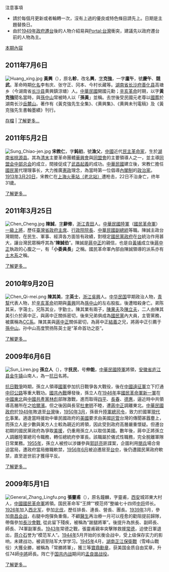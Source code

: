 ;注意事項
*請於每個月更新或者輪轉一次，沒有上過的優良或特色條目請先上。日期是主題替換日。
*由於[[1949年|1949年]][[國府遷台|政府遷台]]後的人物介紹易與[[Portal:台灣|Portal:台灣]]衝突，建議先以政府遷台前的人物為主。

;[[Portal:中華民國/人物專欄|本期內容]]
{{quote|
{{Portal:中華民國/人物專欄}}
}}

==2011年7月6日==
[[File:Huang_xing.jpg|right]]
'''黃興'''（{{bd|1874年|10月25日|1916年|10月31日|catIdx=h}}），原名'''軫'''，改名'''興'''，[[表字|字]]'''克強'''，一字'''廑午'''，號'''慶午'''、'''競武'''。革命時期[[化名|化名]]李有庆、张守正、冈本、今村长藏等。[[湖南省|湖南省]][[长沙府|长沙府]][[善化县|善化县]]高塘乡（今湖南省[[长沙县|长沙县]]黄興鎮涼塘）人。[[中華民國|中華民國]]開國元勳；[[辛亥革命|辛亥革命]]时期，以字'''黃克強'''聞名當時，與[[孫中山|孫中山]]常被時人以「'''孫黃'''」並稱。去世後受民國元老尊以[[国葬|國葬]]於湖南长沙[[岳麓山|岳麓山]]。著作有《黃克強先生全集》、《黄興集》、《黄興未刊電稿》及《黃克強先生書翰墨績》刊行。

[[Portal:中華民國/人物專欄/存檔|存檔]] | [[黄兴|了解更多...]]

==2011年5月2日==
[[File:Sung_Chiao-jen.jpg|right]]
'''宋教仁'''{{BD|1882年|4月5日|1913年|3月22日|S宋}}，字'''鈍初'''，號'''漁父'''，[[中國|中國]]近代[[民主|民主]][[革命家|革命家]]，生於[[湖南省|湖南省]][[桃源县|桃源县]]。其為[[清末|清末]]主要革命團體[[華興會|華興會]]與[[中国同盟会|同盟會]]的主要領導人之一，並主導[[同盟会中部总会|同盟会中部总会]]的成立，間接促成了[[武昌起義|武昌起義]]的成功。[[中華民國|中華民國]]建立後，宋教仁擔任[[國民黨_(1912年-1913年)|國民黨]]代理理事长，大力推廣[[憲政|憲政]]理念，為當時第一位倡導[[內閣制|內閣制]]的[[政治家|政治家]]。[[1913年|1913年]][[3月20日|3月20日]]，宋教仁在[[上海北站|上海火車站（老北站）]]遭枪击，22日不治身亡，终年31歲。

[[宋教仁|了解更多...]]

==2011年3月25日==
[[File:Chen_Cheng.jpg|right]]
'''陳誠'''{{BD|1898年|1月4日|1965年|3月5日|catIdx=C陳}}，[[表字|字]]'''辭修'''，[[浙江|浙江]][[青田|青田]]人。[[中華民國|中華民國]][[中華民國陸軍|陸軍]]（[[國民革命軍|國民革命軍]]）[[一級上將|一級上將]]，歷任[[臺灣省政府|臺灣省政府]][[臺灣省主席|主席]]、[[行政院|行政院]][[行政院院長|院長]]、[[中華民國副總統|中華民國副總統]]等職。陳誠主政台灣期間，在民生、軍事、經濟各方面皆有政績，對穩定[[中國國民黨|國民黨]][[中華民國政府|政府]]在[[台灣|台]]統治作用甚大，讓台灣民眾稱呼其為“'''陳誠伯'''”。陳誠是[[蔣中正|蔣中正]]的親信，也是自[[黃埔軍校|黃埔]]成立後[[蔣中正|蔣中正]]執政的心腹之一，有「'''小委員長'''」之稱。國民革命軍內部由陳誠領導的派系亦有[[土木系_(國民革命軍)|土木系]]之稱。

[[陳誠|了解更多...]]

==2010年9月20日==
[[File:Chen_Qi-mei.png|right]]
'''陳其美'''{{BD|1878年|1月17日[[卯|卯]]時|1916年|5月18日|catIdx=C陈}}，[[表字|字]]'''英士'''，[[浙江|浙江]][[吳興|吳興]]人。[[中华民国|中华民国]]早期政治人物，[[青幫|青幫]]代表人物，於[[辛亥革命|辛亥革命]]初期與[[黃興|黃興]]同為[[孫中山|孫中山]]的左右股肱，後遭暗殺身亡。弟陈其采，字蔼士。兄陈其业，字勤士。陳其業有兩子，[[陳果夫|陳果夫]]及[[陳立夫|陳立夫]]，二人由陳其美引介於蔣中正，與蔣中正關係密切，後來兄弟俱成為[[國民黨|國民黨]]內大員，主管黨務，被廣稱為[[CC系|CC系]]。陳其美與[[蔣中正|蔣中正]]關係密切，為蔣中正[[結義|結義]]之兄，將蔣中正引薦于[[孫中山|孫中山]]。孙中山高度赞扬陈英士是“革命首功之臣”。

[[陳其美|了解更多...]]

==2009年6月6日==
[[File:Sun_Liren.jpg|right]]
'''孫立人'''（{{bd|1900年|12月8日|1990年|11月19日|catIdx=S}}），字'''抚民'''，号'''仲能'''，[[中華民國|中華民國]][[中華民國陸軍|陸軍]]將領，[[安徽省|安徽省]][[庐江县|庐江县]][[金牛镇|金牛镇]]山南人，為一[[中国抗日战争|抗日]]名將。

[[中国抗日战争|抗日戰爭]]時期，孫立人領導[[國民政府軍|國軍]]參加抗日戰爭各大戰役，後在[[中國遠征軍|中國遠征軍]]立下打通[[中印公路|中印公路]]等重大戰功。[[國共內戰|國共內戰]]爆發後，孫立人在[[1946年|1946年]]率[[國民革命軍新一軍|國民革命軍新一軍]]在[[中國東北|中國東北]]與[[中國共產黨|中國共產黨]][[林彪|林彪]]部隊激戰，進而取得[[四平|四平]]、[[長春|長春]]、[[德惠|德惠]]，逼近時中共領導高層所在之[[哈爾濱|哈爾濱]]。但之後因與長官[[杜聿明|杜聿明]]不睦，遭[[蔣中正|蔣中正]]調離東北。[[中華民國政府|中華民國政府]]於[[1949年|1949年]]敗退至[[台灣|台灣]]後，[[1950年|1950年]][[3月|3月]]，孫晉升[[中華民國陸軍|陸軍]][[中華民國陸軍司令|總司令]]，致力於國軍[[現代化|現代化]]事業。適逢當時援助中華民國政府的[[美國|美國]]要求由美國[[託管|託管]]台灣的傳聞甚囂塵上，而孫立人是少數與美方人士較為親近的將領，因此受到政府高層嚴重懷疑。但遷台初期的國民黨政府為爭取[[美援|美援]]，仍重用孫立人以取信美國。數年後，蔣中正將孫立人調離陸軍總司令職務，轉任總統府參軍長。該職屬於儀式性職務，完全脫離軍隊日常業務。[[1955年|1955年]]，孫立人被控以涉嫌參與[[郭廷亮|郭廷亮]]匪諜案，企圖利用[[閱兵|閱兵]]場合脅迫當局，遭政府當局撤職軟禁，[[1956年|1956年]][[6月|6月]]被迫遷居至[[臺中市|台中]]，後仍遭國民黨政府軟禁，直至逝世前才獲得平反。

[[孫立人|了解更多...]]

==2009年5月1日==
[[File:General_Zhang_Lingfu.png|right]]
'''張靈甫'''（{{bd|1903年|8月20日|1947年|5月16日|catIdx=Z張}}），原名鐘麟，字靈甫，[[西安|西安]]城郊東大村人，[[中國|中國]][[國民革命軍|國民革命軍]]將領。国民革命军“王牌”“模范师”整编七十四师[[中将|中将]]师长。[[1926年|1926年]]加入[[西北军|西北军]]，參加[[北伐|北伐]]，歷任排長、連長、營長、團長。[[1939年|1939年]]3月，參加[[南昌会战|南昌会战]]，右腿中炮彈負重傷，不顧[[醫生|醫生]]再治療一月可以痊愈的勸阻提前歸隊，帶傷參加[[長沙會戰|長沙會戰]], 從此留下殘疾，被稱為“跛腿將軍”。後提升為旅長、副師長、師長、74軍副軍長。[[1943年|1943年]]常德之戰，張靈甫親率突擊隊救援[[常德|常德]]，迫使日軍退出，[[蒋介石|蒋介石]]誉为“模范军人”。[[1944年|1944年]]5月开始的长衡会战中，受上级保存实力的影响，未建战功，被调至陆军大学学习。[[1945年|1945年]]4月，[[湖南|湖南]][[芷江保衛戰|芷江保衛戰]]（雪峰山戰役）大獲全勝，被稱為「常勝將軍」，獲三等[[寶鼎勳章|寶鼎勳章]]，获美国金质自由奖章，升任74師[[中將|中將]]師長。阵亡于[[国共内战|国共内战]]期间的[[孟良崮战役|孟良崮战役]]。

[[張靈甫|了解更多...]]
